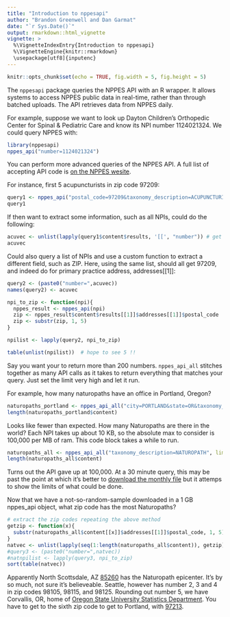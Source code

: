 ```yaml
---
title: "Introduction to nppesapi"
author: "Brandon Greenwell and Dan Garmat"
date: "`r Sys.Date()`"
output: rmarkdown::html_vignette
vignette: >
  %\VignetteIndexEntry{Introduction to nppesapi}
  %\VignetteEngine{knitr::rmarkdown}
  \usepackage[utf8]{inputenc}
---
```


```r
knitr::opts_chunk$set(echo = TRUE, fig.width = 5, fig.height = 5)
```

The `nppesapi` package queries the NPPES API with an R wrapper. It allows systems to access NPPES public data in real-time, rather than through batched uploads. The API retrieves data from NPPES daily. 


For example, suppose we want to look up Dayton Children's Orthopedic Center for Spinal & Pediatric Care and know its NPI number 1124021324. We could query NPPES with:

```r
library(nppesapi)
nppes_api("number=1124021324")
```

You can perform more advanced queries of the NPPES API. A full list of accepting API code is [on the NPPES wesite](https://npiregistry.cms.hhs.gov/registry/help-api).

For instance, first 5 acupuncturists in zip code 97209:

```r
query1 <- nppes_api("postal_code=97209&taxonomy_description=ACUPUNCTURIST&limit=5")
query1
```

If then want to extract some information, such as all NPIs, could do the following:
```r
acuvec <- unlist(lapply(query1$content$results, '[[', "number")) # get the NPI number
acuvec

```

Could also query a list of NPIs and use a custom function to extract a different field, such as ZIP. Here, using the same list, should all get 97209, and indeed do for primary practice address, addresses[[1]]:

```r
query2 <- (paste0("number=",acuvec))
names(query2) <- acuvec

npi_to_zip <- function(npi){
  nppes_result <- nppes_api(npi)
  zip <- nppes_result$content$results[[1]]$addresses[[1]]$postal_code
  zip <- substr(zip, 1, 5)
}

npilist <- lapply(query2, npi_to_zip)

table(unlist(npilist))  # hope to see 5 !!

```


Say you want your to return more than 200 numbers. `nppes_api_all` stitches together as many API calls as it takes to return everything that matches your query. Just set the limit very high and let it run.

For example, how many naturopaths have an office in Portland, Oregon?

```r
naturopaths_portland <- nppes_api_all("city=PORTLAND&state=OR&taxonomy_description=NATUROPATH", limit = 100000, verbose = TRUE)
length(naturopaths_portland$content)
```

Looks like fewer than expected. How many Naturopaths are there in the world? Each NPI takes up about 10 KB, so the absolute max to consider is 100,000 per MB of ram. This code block takes a while to run. 

```r
naturopaths_all <- nppes_api_all("taxonomy_description=NATUROPATH", limit = 800000, verbose = FALSE)
length(naturopaths_all$content)
```

Turns out the API gave up at 100,000. At a 30 minute query, this may be past the point at which it's better to [download the monthly file](http://download.cms.gov/nppes/NPI_Files.html) but it attemps to show the limits of what could be done.

Now that we have a not-so-random-sample downloaded in a 1 GB nppes_api object, what zip code has the most Naturopaths? 

```r
# extract the zip codes repeating the above method
getzip <- function(x){
  substr(naturopaths_all$content[[x]]$addresses[[1]]$postal_code, 1, 5)
}
natvec <- unlist(lapply(seq(1:length(naturopaths_all$content)), getzip)) # get the NPI number
#query3 <- (paste0("number=",natvec))
#natnpilist <- lapply(query3, npi_to_zip)
sort(table(natvec))
```

Apparently North Scottsdale, AZ [85260](https://www.zillow.com/scottsdale-az-85260/) has the Naturopath epicenter. It's by so much, not sure it's believeable. Seattle, however has number 2, 3 and 4 in zip codes 98105, 98115, and 98125. Rounding out number 5, we have Corvallis, OR, home of [Oregon State University Statistics Department](http://stat.oregonstate.edu/). You have to get to the sixth zip code to get to Portland, with [97213](https://www.zillow.com/portland-or-97213/).

